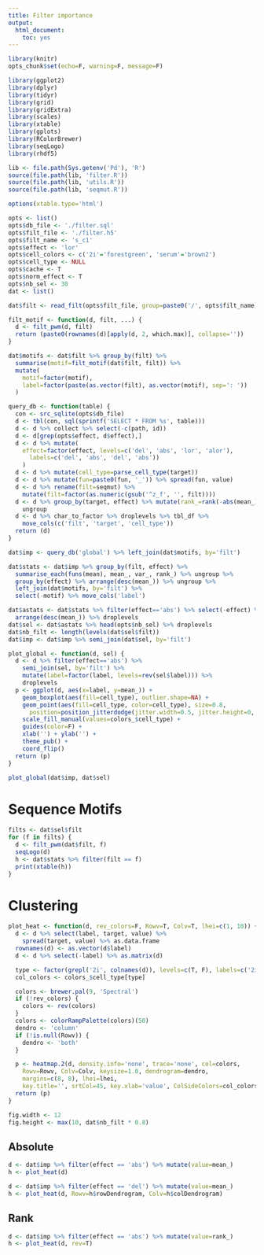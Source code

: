 ```yaml
---
title: Filter importance
output:
  html_document:
    toc: yes
---
```


```r
library(knitr)
opts_chunk$set(echo=F, warning=F, message=F)
```

```r
library(ggplot2)
library(dplyr)
library(tidyr)
library(grid)
library(gridExtra)
library(scales)
library(xtable)
library(gplots)
library(RColorBrewer)
library(seqLogo)
library(rhdf5)

lib <- file.path(Sys.getenv('Pd'), 'R')
source(file.path(lib, 'filter.R'))
source(file.path(lib, 'utils.R'))
source(file.path(lib, 'seqmut.R'))
```

```r
options(xtable.type='html')
```

```r
opts <- list()
opts$db_file <- './filter.sql'
opts$filt_file <- './filter.h5'
opts$filt_name <- 's_c1'
opts$effect <- 'lor'
opts$cell_colors <- c('2i'='forestgreen', 'serum'='brown2')
opts$cell_type <- NULL
opts$cache <- T
opts$norm_effect <- T
opts$nb_sel <- 30
dat <- list()
```

```r
dat$filt <- read_filt(opts$filt_file, group=paste0('/', opts$filt_name))

filt_motif <- function(d, filt, ...) {
  d <- filt_pwm(d, filt)
  return (paste0(rownames(d)[apply(d, 2, which.max)], collapse=''))
}

dat$motifs <- dat$filt %>% group_by(filt) %>%
  summarise(motif=filt_motif(dat$filt, filt)) %>%
  mutate(
    motif=factor(motif),
    label=factor(paste(as.vector(filt), as.vector(motif), sep=': '))
  )
```

```r
query_db <- function(table) {
  con <- src_sqlite(opts$db_file)
  d <- tbl(con, sql(sprintf('SELECT * FROM %s', table)))
  d <- d %>% collect %>% select(-c(path, id))
  d <- d[grep(opts$effect, d$effect),]
  d <- d %>% mutate(
    effect=factor(effect, levels=c('del', 'abs', 'lor', 'alor'),
      labels=c('del', 'abs', 'del', 'abs'))
    )
  d <- d %>% mutate(cell_type=parse_cell_type(target))
  d <- d %>% mutate(fun=paste0(fun, '_')) %>% spread(fun, value)
  d <- d %>% rename(filt=seqmut) %>%
    mutate(filt=factor(as.numeric(gsub('^z_f', '', filt))))
  d <- d %>% group_by(target, effect) %>% mutate(rank_=rank(-abs(mean_))) %>%
    ungroup
  d <- d %>% char_to_factor %>% droplevels %>% tbl_df %>%
    move_cols(c('filt', 'target', 'cell_type'))
  return (d)
}
```

```r
dat$imp <- query_db('global') %>% left_join(dat$motifs, by='filt')
```

```r
dat$stats <- dat$imp %>% group_by(filt, effect) %>%
  summarise_each(funs(mean), mean_, var_, rank_) %>% ungroup %>%
  group_by(effect) %>% arrange(desc(mean_)) %>% ungroup %>%
  left_join(dat$motifs, by='filt') %>%
  select(-motif) %>% move_cols('label')

dat$astats <- dat$stats %>% filter(effect=='abs') %>% select(-effect) %>%
  arrange(desc(mean_)) %>% droplevels
dat$sel <- dat$astats %>% head(opts$nb_sel) %>% droplevels
dat$nb_filt <- length(levels(dat$sel$filt))
dat$imp <- dat$imp %>% semi_join(dat$sel, by='filt')
```

```r
plot_global <- function(d, sel) {
  d <- d %>% filter(effect=='abs') %>%
    semi_join(sel, by='filt') %>%
    mutate(label=factor(label, levels=rev(sel$label))) %>%
    droplevels
  p <- ggplot(d, aes(x=label, y=mean_)) +
    geom_boxplot(aes(fill=cell_type), outlier.shape=NA) +
    geom_point(aes(fill=cell_type, color=cell_type), size=0.8,
      position=position_jitterdodge(jitter.width=0.5, jitter.height=0, dodge.width=0.8)) +
    scale_fill_manual(values=colors_$cell_type) +
    guides(color=F) +
    xlab('') + ylab('') +
    theme_pub() +
    coord_flip()
  return (p)
}

plot_global(dat$imp, dat$sel)
```

# Sequence Motifs

```r
filts <- dat$sel$filt
for (f in filts) {
  d <- filt_pwm(dat$filt, f)
  seqLogo(d)
  h <- dat$stats %>% filter(filt == f)
  print(xtable(h))
}
```

# Clustering

```r
plot_heat <- function(d, rev_colors=F, Rowv=T, Colv=T, lhei=c(1, 10)) {
  d <- d %>% select(label, target, value) %>%
    spread(target, value) %>% as.data.frame
  rownames(d) <- as.vector(d$label)
  d <- d %>% select(-label) %>% as.matrix(d)

  type <- factor(grepl('2i', colnames(d)), levels=c(T, F), labels=c('2i', 'serum'))
  col_colors <- colors_$cell_type[type]

  colors <- brewer.pal(9, 'Spectral')
  if (!rev_colors) {
    colors <- rev(colors)
  }
  colors <- colorRampPalette(colors)(50)
  dendro <- 'column'
  if (!is.null(Rowv)) {
    dendro <- 'both'
  }

  p <- heatmap.2(d, density.info='none', trace='none', col=colors,
    Rowv=Rowv, Colv=Colv, keysize=1.0, dendrogram=dendro,
    margins=c(8, 8), lhei=lhei,
    key.title='', srtCol=45, key.xlab='value', ColSideColors=col_colors)
  return (p)
}

fig.width <- 12
fig.height <- max(10, dat$nb_filt * 0.8)
```

## Absolute

```r
d <- dat$imp %>% filter(effect == 'abs') %>% mutate(value=mean_)
h <- plot_heat(d)
```

```r
d <- dat$imp %>% filter(effect == 'del') %>% mutate(value=mean_)
h <- plot_heat(d, Rowv=h$rowDendrogram, Colv=h$colDendrogram)
```

## Rank

```r
d <- dat$imp %>% filter(effect == 'abs') %>% mutate(value=rank_)
h <- plot_heat(d, rev=T)
```
